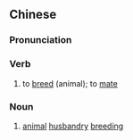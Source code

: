 ==Chinese==
{{zh-forms|s=配种}}

===Pronunciation===
{{zh-pron
|m=pèizhǒng
|c=pui3 zung2
|h=pfs=phi-chúng
|mn=qz,xm,zz:phòe-chéng
|cat=v
}}

===Verb===
{{zh-verb}}

# {{lb|zh|agriculture}} to [[breed]] (animal); to [[mate]]

===Noun===
{{zh-noun}}

# [[animal]] [[husbandry]] [[breeding]]